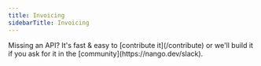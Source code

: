 ```yaml
---
title: Invoicing
sidebarTitle: Invoicing
---
```


<Tip>
    Missing an API? It's fast & easy to [contribute it](/contribute) or we'll build it if you ask for
    it in the [community](https://nango.dev/slack).
</Tip>

<CardGroup cols={4}>
    <Card title="Accelo" href="/integrations/all/accelo" color="#68a063" />
    <Card title="Pennylane" href="/integrations/all/pennylane" color="#68a063" />
    <Card title="Zoho Invoice" href="/integrations/all/zoho-invoice" color="#68a063" />
</CardGroup>
